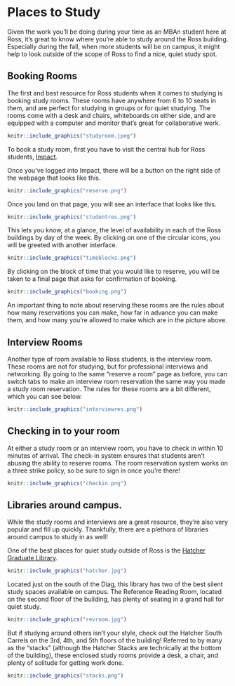 
# Places to Study
Given the work you'll be doing during your time as an MBAn student here at Ross, it's great to know where you're able to study around the Ross building. Especially during the fall, when more students will be on campus, it might help to look outside of the scope of Ross to find a nice, quiet study spot.


## Booking Rooms
The first and best resource for Ross students when it comes to studying is booking study rooms. These rooms have anywhere from 6 to 10 seats in them, and are perfect for studying in groups or for quiet studying. The rooms come with a desk and chairs, whiteboards on either side, and are equipped with a computer and monitor that's great for collaborative work.

```r
knitr::include_graphics("studyroom.jpeg")
```

To book a study room, first you have to visit the central hub for Ross students, [Impact](https://www.bus.umich.edu/myimpact/home.aspx).

Once you've logged into Impact, there will be a button on the right side of the webpage that looks like this.

```r
knitr::include_graphics("reserve.png")
```

Once you land on that page, you will see an interface that looks like this.

```r
knitr::include_graphics("studentres.png")
```

This lets you know, at a glance, the level of availability in each of the Ross buildings by day of the week. By clicking on one of the circular icons, you will be greeted with another interface.

```r
knitr::include_graphics("timeblocks.png")
```

By clicking on the block of time that you would like to reserve, you will be taken to a final page that asks for confirmation of booking.

```r
knitr::include_graphics("booking.png")
```

An important thing to note about reserving these rooms are the rules about how many reservations you can make, how far in advance you can make them, and how many you're allowed to make which are in the picture above.


## Interview Rooms

Another type of room available to Ross students, is the interview room. These rooms are not for studying, but for professional interviews and networking. By going to the same "reserve a room" page as before, you can switch tabs to make an interview room reservation the same way you made a study room reservation. The rules for these rooms are a bit different, which you can see below.

```r
knitr::include_graphics("interviewres.png")
```

## Checking in to your room

At either a study room or an interview room, you have to check in within 10 minutes of arrival. The check-in system ensures that students aren't abusing the ability to reserve rooms. The room reservation system works on a three strike policy, so be sure to sign in once you're there!

```r
knitr::include_graphics("checkin.png")
```


## Libraries around campus.

While the study rooms and interviews are a great resource, they're also very popular and fill up quickly. Thankfully, there are a plethora of libraries around campus to study in as well!

One of the best places for quiet study outside of Ross is the [Hatcher Graduate Library](https://lib.umich.edu/locations-and-hours/hatcher-library).

```r
knitr::include_graphics("hatcher.jpg")
```

Located just on the south of the Diag, this library has two of the best silent study spaces available on campus. The Reference Reading Room, located on the second floor of the building, has plenty of seating in a grand hall for quiet study. 

```r
knitr::include_graphics("revroom.jpg")
```

But if studying around others isn't your style, check out the Hatcher South Carrels on the 3rd, 4th, and 5th floors of the building! Referred to by many as the "stacks" (although the Hatcher Stacks are technically at the bottom of the building), these enclosed study rooms provide a desk, a chair, and plenty of solitude for getting work done.

```r
knitr::include_graphics("stacks.png")
```
